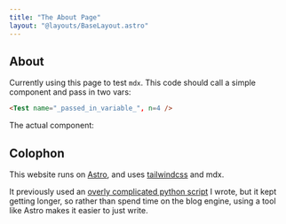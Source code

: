 ```yaml
---
title: "The About Page"
layout: "@layouts/BaseLayout.astro"
---
```




<article class="prose md:prose-lg"> 

# About

Currently using this page to test `mdx`. This code should call a simple component and pass in two vars:

```html
<Test name="_passed_in_variable_", n=4 />
```

The actual component:

<Test name="_passed_in_variable_" n='4' />



## Colophon

This website runs on [Astro](https://astro.build/), and uses [tailwindcss](https://tailwindcss.com) and mdx.

It previously used an [overly complicated python script](https://github.com/khalido/blog/blob/master/bloggy/blog.py) I wrote, but it kept getting longer, so rather than spend time on the blog engine, using a tool like Astro makes it easier to just write. 


</article>